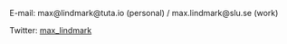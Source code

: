 
E-mail: max@lindmark@tuta.io (personal) / max.lindmark@slu.se (work)

Twitter: [max_lindmark](https://twitter.com/max_lindmark)
